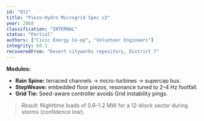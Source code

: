 ```yaml
---
id: "011"
title: "Piezo-Hydro Microgrid Spec v2"
year: 2068
classification: "INTERNAL"
status: "Partial"
authors: ["Civic Energy Co-op", "Volunteer Engineers"]
integrity: 69.3
recoveredFrom: "Desert cityworks repository, District 7"
---
```


**Modules:**
- **Rain Spine:** terraced channels → micro-turbines → supercap bus.
- **StepWeave:** embedded floor piezos, resonance tuned to 2–4 Hz footfall.
- **Grid Tie:** Seed-aware controller avoids Grid instability pings.

> *Result:* Nighttime loads of 0.6–1.2 MW for a 12-block sector during storms (confidence low).

